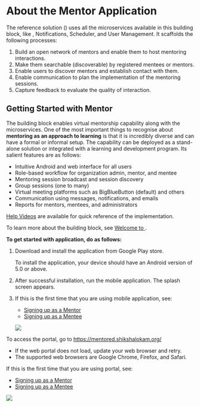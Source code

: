 
# About the Mentor Application

The reference solution (<PartialExample mentored />) uses all the microservices available in this building block, like <PartialExample mentored />, Notifications, Scheduler, and User Management. It scaffolds the following processes:

1. Build an open network of mentors and enable them to host mentoring interactions.
2. Make them searchable (discoverable) by registered mentees or mentors.
3. Enable users to discover mentors and establish contact with them.
4. Enable communication to plan the implementation of the mentoring sessions.
5. Capture feedback to evaluate the quality of interaction. 

## Getting Started with Mentor

The <PartialExample mentored /> building block enables virtual mentorship capability along with the microservices. One of the most important things to recognise about **mentoring as an approach to learning** is that it is incredibly diverse and can have a formal or informal setup. The <PartialExample mentored /> capability can be deployed as a stand-alone solution or integrated with a learning and development program. Its salient features are as follows:

* Intuitive Android and web interface for all users 
* Role-based workflow for organization admin, mentor, and mentee
* Mentoring session broadcast and session discovery 
* Group sessions (one to many)
* Virtual meeting platforms such as BigBlueButton (default) and others
* Communication using messages, notifications, and emails
* Reports for mentors, mentees, and administrators

<p>
  <Admonition type="info">
  <p><a href="view-helpvideos">Help Videos</a> are available for quick reference of the implementation.</p>
  <p>To learn more about the <PartialExample mentored /> building block, see <a href="intro">Welcome to <PartialExample mentored /></a>.</p>
  </Admonition>
</p>

**To get started with <PartialExample mentored /> application, do as follows:**

<Tabs>
<TabItem value="mentored mobile application" label="Mobile App" default>
<ol>
<li>Download and install the <PartialExample mentored /> application from Google Play store.
<p>
  <Admonition type="note">
  <p>To install the application, your device should have an Android version of 5.0 or above.</p>
  </Admonition>
</p>
</li>
<li>After successful installation, run the mobile application. The <PartialExample mentored /> splash screen appears.
<p><ReactPlayer playing controls url={overviewURL} loop="false" /></p>
</li>
<li>If this is the first time that you are using <PartialExample mentored /> mobile application, see:
<ul>
   <li><a href="signing-up-as-a-mentor">Signing up as a Mentor</a></li>
   <li><a href="signing-up-as-a-mentee">Signing up as a Mentee</a></li>
</ul>
<p>
  <img src={AppWelcome} />
</p>
</li> 
</ol>   
</TabItem>
<TabItem value="mentored portal" label="Web Portal">

<p>To access the portal, go to <a href="https://mentored.shikshalokam.org/">https://mentored.shikshalokam.org/</a></p>
<p>
  <Admonition type="note">
  <ul>
  <li>If the web portal does not load, update your web browser and retry.</li>
  <li>The supported web browsers are Google Chrome, Firefox, and Safari.</li>
  </ul>
  </Admonition>
</p>
<p>If this is the first time that you are using <PartialExample mentored /> portal, see:</p>
<ul> 
<li><a href="signing-up-as-a-mentor">Signing up as a Mentor</a></li>
<li><a href="signing-up-as-a-mentee">Signing up as a Mentee</a></li>
</ul>
<p>
  <img src={portalWelcome} />
</p>
  </TabItem>
</Tabs>





